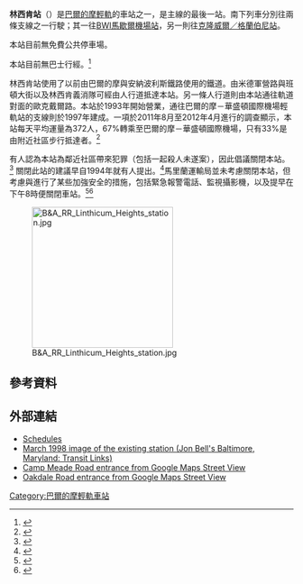 {{Infobox station
| style=MTA Maryland Light Rail
| name=林西肯<br />{{lang|en|Linthicum}}
| image=Linthicum station.jpg
| image_caption=2018年8月林西肯站
| address=[[馬里蘭州|馬里蘭州]]{{link-en|林西肯高地 (馬里蘭州)|Linthicum Heights, Maryland|林西肯高地}}{{link-en|馬里蘭州道170號|Maryland Route 170|草原營路}}595號
| coordinates={{coord|39.2020|-76.6544|type:railwaystation_region:US-MD|display=inline,title}}
| line=[[巴爾的摩輕軌|巴爾的摩輕軌]]
| connections={{bike icon}} {{link-en|機場迴圈|Airport Loop|BWI徑}}
| other=
| platform=2個[[側式月台|側式月台]]
| tracks=2條
| parking=
| bicycle=
| passengers=
| pass_year=
| pass_percent=
| pass_system=
| opened=1993年
| rebuilt=
| ADA=
| code=
| owned={{link-en|馬里蘭交通管理局|Maryland Transit Administration}}
| zone=
| services=
{{s-rail|title=巴爾的摩輕軌}}
{{s-inop|[[BWI商業區站|BWI商業區站]]}}
{{s-line|巴爾的摩華盛頓國際機場支線||#00B8E6}}
{{S-inop|[[北林西肯站|北林西肯站]]|}}
{{new system|}}
{{s-inop|[[芬德爾站|芬德爾站]]}}
{{s-line|格蘭伯尼支線||#FFFF00}}
{{S-inop|[[北林西肯站|北林西肯站]]|}}
}}

'''林西肯站'''（{{lang-en|Linthicum station}}）是[[巴爾的摩輕軌|巴爾的摩輕軌]]的車站之一，是主線的最後一站。南下列車分別往兩條支線之一行駛；其一往[[BWI馬歇爾機場站|BWI馬歇爾機場站]]，另一則往[[克隆威爾／格蘭伯尼站|克隆威爾／格蘭伯尼站]]。

本站目前無免費公共停車場。

本站目前無巴士行經。<ref>{{cite web | url=http://www.mtamaryland.com/services/lightrail/parking/ | title=Station list | deadurl=yes | archiveurl=https://web.archive.org/web/20080613204704/http://www.mtamaryland.com/services/lightrail/parking/ | archivedate=2008-06-13 }}</ref>

林西肯站使用了以前由巴爾的摩與安納波利斯鐵路使用的鐵道。由米德軍營路與班頓大街以及林西肯義消隊可經由人行道抵達本站。另一條人行道則由本站通往軌道對面的歐克戴爾路。本站於1993年開始營業，通往巴爾的摩－華盛頓國際機場輕軌站的支線則於1997年建成。一項於2011年8月至2012年4月進行的調查顯示，本站每天平均運量為372人，67%轉乘至巴爾的摩－華盛頓國際機場，只有33%是由附近社區步行抵達者。<ref name="MTA won't close Linthicum rail station">{{cite news |url=http://www.capitalgazette.com/maryland_gazette/news/government/mta-won-t-close-linthicum-rail-station/article_e142b70c-0f46-57f1-88de-054b5bd3bcf9.html |title=MTA won't close Linthicum rail station |date=May 26, 2012 |publisher=[[Maryland_Gazette|Maryland Gazette]] |accessdate=June 2, 2012 |deadurl=yes |archiveurl=https://archive.is/20130118173542/http://www.capitalgazette.com/maryland_gazette/news/government/mta-won-t-close-linthicum-rail-station/article_e142b70c-0f46-57f1-88de-054b5bd3bcf9.html |archivedate=2013年1月18日 }}</ref>

有人認為本站為鄰近社區帶來犯罪（包括一起殺人未遂案），因此倡議關閉本站。<ref name="CloseLinthicum">{{cite news |url=http://www.wbaltv.com/r/27103910/detail.html |title=Group Pushes For Light Rail Station Shutdown |date=March 7, 2011 |publisher=[[WBAL-TV|WBAL-TV]] |accessdate=May 24, 2011 |deadurl=yes |archiveurl=https://web.archive.org/web/20110309035727/http://www.wbaltv.com/r/27103910/detail.html |archivedate=2011年3月9日 }}</ref> 關閉此站的建議早自1994年就有人提出。<ref>{{cite news|url=http://www.hometownannapolis.com/news/col/2011/05/10-11/Eric-Hartley-Fear-rides-the-light-rails.html|title=Eric Hartley: Fear rides the light rails|last=Hartley|first=Eric|date=May 10, 2011|publisher=Hometown Annapolis|accessdate=May 16, 2011|archive-date=2012-03-24|archive-url=https://web.archive.org/web/20120324190224/http://www.hometownannapolis.com/news/col/2011/05/10-11/Eric-Hartley-Fear-rides-the-light-rails.html|dead-url=no}}</ref>馬里蘭運輸局並未考慮關閉本站，但考慮與進行了某些加強安全的措施，包括緊急報警電話、監視攝影機，以及提早在下午8時便關閉車站。<ref>{{cite news|url=http://articles.baltimoresun.com/2011-05-05/news/bs-md-ar-linthicum-light-rail-20110505_1_mta-spokesman-terry-owens-maryland-transit-administration-station|title=Some Linthicum residents want to close light rail station over crime|last=Siegel|first=Andrea F.|date=May 5, 2011|work=The Baltimore Sun|publisher=The Baltimore Sun|accessdate=May 16, 2011|archive-date=2012-09-24|archive-url=https://web.archive.org/web/20120924125302/http://articles.baltimoresun.com/2011-05-05/news/bs-md-ar-linthicum-light-rail-20110505_1_mta-spokesman-terry-owens-maryland-transit-administration-station|dead-url=no}}</ref><ref>{{cite news|url=http://www.wbaltv.com/news/27791146/detail.html|title=County To Install Call Box At Linthicum Light Rail Stop|date=May 5, 2011|accessdate=May 16, 2011|location=LINTHICUM, Md|deadurl=yes|archiveurl=https://web.archive.org/web/20120315222957/http://www.wbaltv.com/news/27791146/detail.html|archivedate=2012年3月15日}}</ref>

[[File:B&A_RR_Linthicum_Heights_station.jpg|250px]]

==參考資料==
{{reflist}}

==外部連結==
*[https://web.archive.org/web/20080702112220/http://mtamaryland.com/services/lightrail/schedule/ Schedules]
*[http://web.presby.edu/~jtbell/transit/images/Baltimore/LightRail/LinthicumStation.jpg March 1998 image of the existing station (Jon Bell's Baltimore, Maryland: Transit Links)] {{Wayback|url=http://web.presby.edu/~jtbell/transit/images/Baltimore/LightRail/LinthicumStation.jpg |date=20070109171051 }}
* [http://maps.google.com/maps?hl=en&ie=UTF8&ll=39.202105,-76.654336&spn=0.003933,0.013701&z=17&layer=c&cbll=39.201986,-76.654416&panoid=59DYBlgxU92Opv5SbShwQA&cbp=12,323,,0,8.59 Camp Meade Road entrance from Google Maps Street View]
* [http://maps.google.com/maps?hl=en&ie=UTF8&ll=39.202462,-76.655796&spn=0.003933,0.013701&z=17&layer=c&cbll=39.202398,-76.655873&panoid=AFoQEd3pCdWqKNo-F_owiA&cbp=12,87.5,,0,12.96 Oakdale Road entrance from Google Maps Street View]

{{巴爾的摩輕軌}}
[[Category:巴爾的摩輕軌車站|Category:巴爾的摩輕軌車站]]